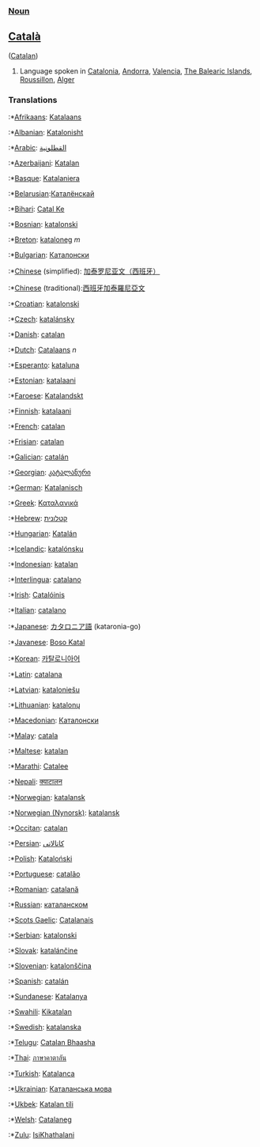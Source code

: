 ===[[Noun]]===

==[[Català]]==

([[Catalan]])


# Language spoken in [[Catalonia]], [[Andorra]], [[Valencia]], [[The Balearic Islands]], [[Roussillon]], [[Alger]]

===Translations===
:*[[Afrikaans]]: [[Katalaans]]
:*[[Albanian]]: [[Katalonisht]]
:*[[Arabic]]: [[القطلونية]]
:*[[Azerbaijani]]: [[Katalan]]
:*[[Basque]]: [[Katalaniera]]
:*[[Belarusian]]:[[Каталёнскай]]
:*[[Bihari]]: [[Catal Ke]]
:*[[Bosnian]]: [[katalonski]]
:*[[Breton]]: [[kataloneg]] ''m''
:*[[Bulgarian]]: [[Каталонски]]
:*[[Chinese]] (simplified): [[加泰罗尼亚文（西班牙）]]
:*[[Chinese]] (traditional):[[西班牙加泰羅尼亞文]]
:*[[Croatian]]: [[katalonski]]
:*[[Czech]]: [[katalánsky]]
:*[[Danish]]: [[catalan]]
:*[[Dutch]]: [[Catalaans]] ''n''
:*[[Esperanto]]: [[kataluna]]
:*[[Estonian]]: [[katalaani]]
:*[[Faroese]]: [[Katalandskt]]
:*[[Finnish]]: [[katalaani]]
:*[[French]]: [[catalan]]
:*[[Frisian]]: [[catalan]]
:*[[Galician]]: [[catalán]]
:*[[Georgian]]: [[კატალანური]]
:*[[German]]: [[Katalanisch]]
:*[[Greek]]: [[Καταλανικά]]
:*[[Hebrew]]: [[קטלונית]]
:*[[Hungarian]]: [[Katalán]]
:*[[Icelandic]]: [[katalónsku]]
:*[[Indonesian]]: [[katalan]]
:*[[Interlingua]]: [[catalano]]
:*[[Irish]]: [[Catalóinis]]
:*[[Italian]]: [[catalano]]
:*[[Japanese]]: [[カタロニア語]] (kataronia-go)
:*[[Javanese]]: [[Boso Katal]]
:*[[Korean]]: [[카탈로니아어]]
:*[[Latin]]: [[catalana]]
:*[[Latvian]]: [[kataloniešu]]
:*[[Lithuanian]]: [[katalonų]]
:*[[Macedonian]]: [[Каталонски]]
:*[[Malay]]: [[catala]]
:*[[Maltese]]: [[katalan]]
:*[[Marathi]]: [[Catalee]]
:*[[Nepali]]: [[क्याटालन]]
:*[[Norwegian]]: [[katalansk]]
:*[[Norwegian (Nynorsk)]]: [[katalansk]]
:*[[Occitan]]: [[catalan]]
:*[[Persian]]: [[کاتالاتی]]
:*[[Polish]]: [[Kataloński]]
:*[[Portuguese]]: [[catalão]]
:*[[Romanian]]: [[catalană]]
:*[[Russian]]: [[каталанском]]
:*[[Scots Gaelic]]: [[Catalanais]]
:*[[Serbian]]: [[katalonski]]
:*[[Slovak]]: [[katalánčine]]
:*[[Slovenian]]: [[katalonščina]]
:*[[Spanish]]: [[catalán]]
:*[[Sundanese]]: [[Katalanya]]
:*[[Swahili]]: [[Kikatalan]]
:*[[Swedish]]: [[katalanska]]
:*[[Telugu]]: [[Catalan Bhaasha]]
:*[[Thai]]: [[ภาษาคาตาลัน]]
:*[[Turkish]]: [[Katalanca]]
:*[[Ukrainian]]: [[Каталанська мова]]
:*[[Ukbek]]: [[Katalan tili]]
:*[[Welsh]]: [[Catalaneg]]
:*[[Zulu]]: [[IsiKhathalani]]